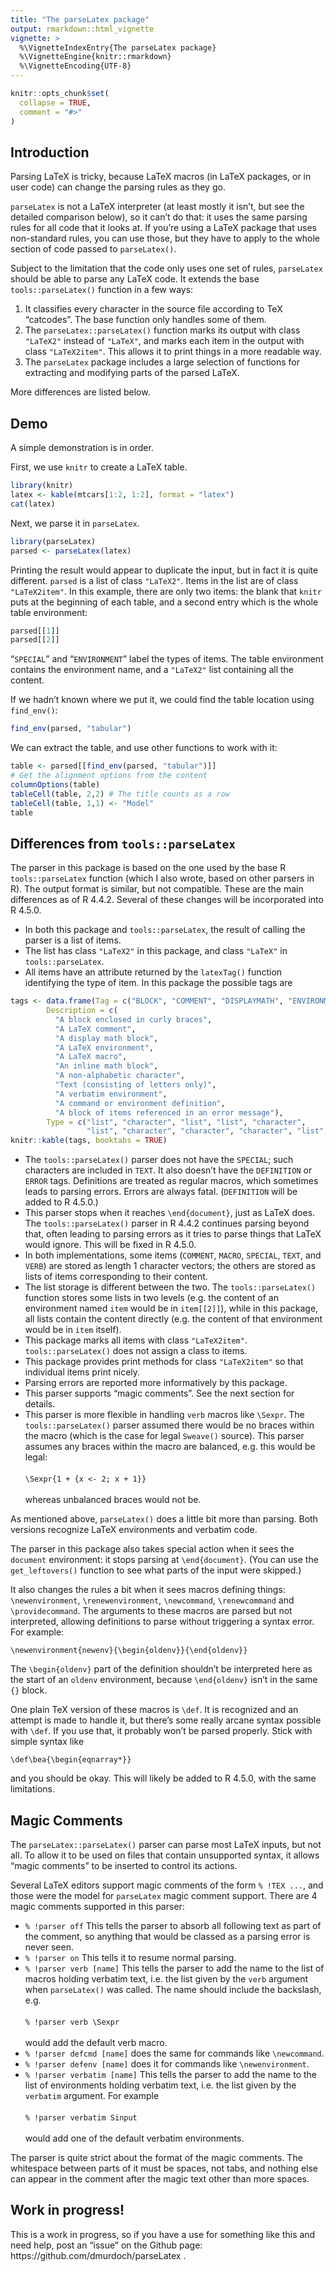 ```yaml
---
title: "The parseLatex package"
output: rmarkdown::html_vignette
vignette: >
  %\VignetteIndexEntry{The parseLatex package}
  %\VignetteEngine{knitr::rmarkdown}
  %\VignetteEncoding{UTF-8}
---
```


```r
knitr::opts_chunk$set(
  collapse = TRUE,
  comment = "#>"
)
```

## Introduction

Parsing LaTeX is tricky, because LaTeX macros (in LaTeX packages, or
in user code) can change the parsing rules as they go.  

`parseLatex` is not a LaTeX interpreter (at least
mostly it isn't, but see the detailed comparison below), 
so it can't do that:  it uses
the same parsing rules for all code that it looks at.  If you're
using a LaTeX package that uses non-standard rules, you can use
those, but they have to apply to the whole section of code
passed to `parseLatex()`.

Subject to the limitation that the code only uses one
set of
rules, `parseLatex` should be able to parse any LaTeX code.  It
extends the base `tools::parseLatex()` function in a few ways:

1.  It classifies every character in the source file according to 
TeX "catcodes".  The base function only handles some of them.
2.  The `parseLatex::parseLatex()` function marks its output with
class `"LaTeX2"` instead of `"LaTeX"`, and marks each item in the
output with class `"LaTeX2item"`.  This allows it to print things
in a more readable way.
3.  The `parseLatex` package includes a large selection of functions
for extracting and modifying parts of the parsed LaTeX.

More differences are listed below.

## Demo

A simple demonstration is in order.

First, we use `knitr` to create a LaTeX table.
```r
library(knitr)
latex <- kable(mtcars[1:2, 1:2], format = "latex")
cat(latex)
```

Next, we parse it in `parseLatex`.  
```r
library(parseLatex)
parsed <- parseLatex(latex)
```
Printing the result would appear to duplicate the input, but in fact
it is quite different.  `parsed` is a list of class `"LaTeX2"`.  Items
in the list are of class `"LaTeX2item"`.  In this example, there
are only two items:  the blank that `knitr` puts at the beginning of
each table, and a second entry which is the whole table environment:
```r
parsed[[1]]
parsed[[2]]
```
"`SPECIAL`" and "`ENVIRONMENT`" label the types of items. The table
environment contains the environment name, and a `"LaTeX2"` list
containing all the content.

If we hadn't known where we put it, we could find the table location
using `find_env()`:
```r
find_env(parsed, "tabular")
```

We can extract the table, and use other functions to work with it:

```r
table <- parsed[[find_env(parsed, "tabular")]]
# Get the alignment options from the content
columnOptions(table)
tableCell(table, 2,2) # The title counts as a row
tableCell(table, 1,1) <- "Model"
table
```

## Differences from `tools::parseLatex`

The parser in this package is based on the one used by the base R
`tools::parseLatex` function (which I also wrote, based on other 
parsers in R).  The output format is similar, but not compatible.
These are the main differences as of R 4.4.2.  Several of these
changes will be incorporated into R 4.5.0.

- In both this package and `tools::parseLatex`, the result of calling
the parser is a list of items.  
- The list has class `"LaTeX2"` in this
package, and class `"LaTeX"` in `tools::parseLatex`.
- All items have an attribute returned by the `latexTag()` function
identifying the type of item.  In this package the possible tags are
```r
tags <- data.frame(Tag = c("BLOCK", "COMMENT", "DISPLAYMATH", "ENVIRONMENT", "MACRO", "MATH", "SPECIAL", "TEXT", "VERB", "DEFINITION", "ERROR"),
        Description = c(
          "A block enclosed in curly braces",
          "A LaTeX comment",
          "A display math block",
          "A LaTeX environment",
          "A LaTeX macro",
          "An inline math block",
          "A non-alphabetic character",
          "Text (consisting of letters only)",
          "A verbatim environment",
          "A command or environment definition",
          "A block of items referenced in an error message"),
        Type = c("list", "character", "list", "list", "character",
                 "list", "character", "character", "character", "list", "list"))
knitr::kable(tags, booktabs = TRUE)
```
- The `tools::parseLatex()` parser does not have the `SPECIAL`;
such characters are included in `TEXT`.  It also doesn't
have the `DEFINITION` or `ERROR` tags.  Definitions are treated
as regular macros, which sometimes leads to parsing errors.
Errors are always fatal.  (`DEFINITION` will be added to
R 4.5.0.)
- This parser stops when it reaches `\end{document}`, just
as LaTeX does.  The `tools::parseLatex()` parser in R 4.4.2 continues
parsing beyond that, often leading to parsing errors as
it tries to parse things that LaTeX would ignore.  This will
be fixed in R 4.5.0.
- In both implementations, some items (`COMMENT`, `MACRO`, `SPECIAL`, `TEXT`, and `VERB`)
are stored as length 1 character vectors; the others are stored
as lists of items corresponding to their content.  
- The list storage is different between the two.  The
`tools::parseLatex()` function
stores some lists in two levels (e.g. the content of
an environment named `item` would be in `item[[2]]`), while in
this package, all lists contain the content directly (e.g.
the content of that environment would be in `item` itself).
- This package marks all items with class `"LaTeX2item"`.  `tools::parseLatex()` does not assign a class to items.
- This package provides print methods for class `"LaTeX2item"`
so that individual items print nicely.
- Parsing errors are reported more informatively by this package.
- This parser supports "magic comments".  See the next section for details.
- This parser is more flexible in handling `verb` macros
like `\Sexpr`.  The `tools::parseLatex()` parser assumed
there would be no braces within the macro (which is the
case for legal `Sweave()` source).  This parser assumes 
any braces within the macro are balanced, e.g. this would 
be legal:\
\
`\Sexpr{1 + {x <- 2; x + 1}}`\
\
whereas unbalanced braces would not be.


As mentioned above, `parseLatex()` does a little bit more
than parsing.  Both versions recognize LaTeX environments
and verbatim code.

The parser in this package also takes special action 
when it sees the `document` environment:  it stops
parsing at `\end{document}`. (You can use the
`get_leftovers()` function to see what parts of the input
were skipped.) 

It also changes the rules
a bit when it sees macros 
defining things:  `\newenvironment`, `\renewenvironment`,
`\newcommand`, `\renewcommand` and `\providecommand`.  The 
arguments to these macros are parsed but not interpreted,
allowing definitions to parse without triggering
a syntax error.  For example:

    \newenvironment{newenv}{\begin{oldenv}}{\end{oldenv}}
    
The `\begin{oldenv}` part of the definition shouldn't be
interpreted here as the start of an `oldenv` environment,
because `\end{oldenv}` isn't in the same `{}` block.

One plain TeX version of these macros is `\def`.  It is
recognized and an attempt is made to handle it, but there's
some really arcane syntax possible with `\def`.  If you use
that, it probably won't be parsed properly.  Stick with
simple syntax like

    \def\bea{\begin{eqnarray*}}
    
and you should be okay.  This will likely be added to R 4.5.0,
with the same limitations.

## Magic Comments

The `parseLatex::parseLatex()` parser can parse most
LaTeX inputs, but not all.  To allow it to be used on
files that contain unsupported syntax, it allows "magic
comments" to be inserted to control its actions.

Several LaTeX editors support magic comments of the form 
`% !TEX ...`, and those were the model for `parseLatex`
magic comment support.  There are 4 magic comments supported
in this parser:

- `% !parser off` This tells the parser to absorb all following
text as part of the comment, so anything that would be
classed as a parsing error is never seen.
- `% !parser on` This tells it to resume normal parsing.
- `% !parser verb [name]` This tells the parser
to add the name to the list of macros holding verbatim
text, i.e. the list given by the `verb` argument when
`parseLatex()` was called.  The name should include the 
backslash, e.g.\
\
`  % !parser verb \Sexpr`\
\
would add the default verb macro.
- `% !parser defcmd [name]` does the same for commands like
`\newcommand`.
- `% !parser defenv [name]` does it for commands like 
`\newenvironment`.
- `% !parser verbatim [name]` This tells the parser
to add the name to the list of environments holding verbatim
text, i.e. the list given by the `verbatim` argument. 
For example\
\
`  % !parser verbatim Sinput`\
\
would add one of the default verbatim environments.

The parser is quite strict about the format of the magic
comments.  The whitespace between parts of it must be
spaces, not tabs, and nothing else can appear in the comment
after the magic text other than more spaces.

## Work in progress!

This is a work in progress, so if you have a use for something like
this and need help, post an "issue" on the Github page: 
https://github.com/dmurdoch/parseLatex .
